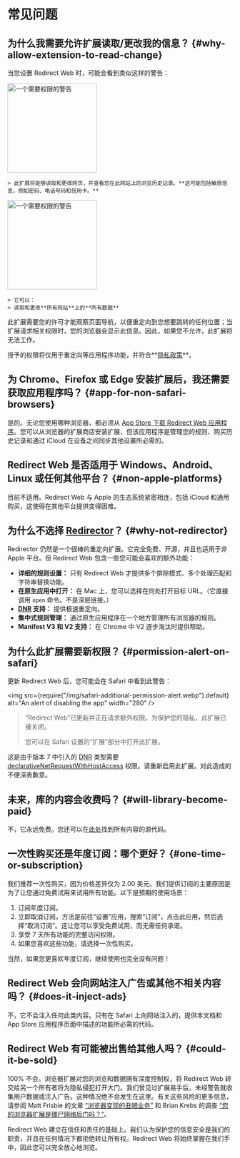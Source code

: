 
# 常见问题

## 为什么我需要允许扩展读取/更改我的信息？ {#why-allow-extension-to-read-change}

当您设置 Redirect Web 时，可能会看到类似这样的警告：

<IfBrowserStore stores='appStore'>
    <Image src={PermissionAlertSafari} alt="一个需要权限的警告" width="200" margin="0 0 16px 0" hasShadow={true} />

    > 此扩展将能够读取和更改网页，并查看您在此网站上的浏览历史记录。**这可能包括敏感信息，例如密码、电话号码和信用卡。**
</IfBrowserStore>

<IfBrowserStore stores='appStore' includes={false}>
    <Image src={PermissionAlertChrome} alt="一个需要权限的警告" height="200" hasRoundedCorners={true} hasShadow={true} margin="0 0 16px 0" />

    > 它可以：  
    > 读取和更改**所有网站**上的**所有数据**
</IfBrowserStore>

此扩展需要您的许可才能观察页面导航，以便重定向到您想要跳转的任何位置；当扩展请求相关权限时，您的浏览器会显示此信息。因此，如果您不允许，此扩展将无法工作。

授予的权限将仅用于重定向等应用程序功能，并符合**[隐私政策](./privacy-policy)**。

## 为 Chrome、Firefox 或 Edge 安装扩展后，我还需要获取应用程序吗？ {#app-for-non-safari-browsers}

是的。无论您使用哪种浏览器，都必须从 [App Store 下载 Redirect Web 应用程序](https://apps.apple.com/app/id1571283503)。您可以从浏览器的扩展商店安装扩展，但该应用程序是管理您的规则、购买历史记录和通过 iCloud 在设备之间同步其他设置所必需的。

## Redirect Web 是否适用于 Windows、Android、Linux 或任何其他平台？ {#non-apple-platforms}

目前不适用。Redirect Web 与 Apple 的生态系统紧密相连，包括 iCloud 和通用购买，这使得在其他平台提供变得困难。

## 为什么不选择 [Redirector](https://github.com/einaregilsson/Redirector)？ {#why-not-redirector}

Redirector 仍然是一个很棒的重定向扩展。它完全免费、开源，并且也适用于非 Apple 平台。但 Redirect Web 包含一些您可能会喜欢的额外功能：

*   **详细的规则设置：** 只有 Redirect Web 才提供多个排除模式、多个处理匹配和字符串替换功能。
*   **在原生应用中打开：** 在 Mac 上，您可以选择在何处打开目标 URL。（它直接调用 `open` 命令。不是深层链接。）
*   **[DNR](https://blog.mozilla.org/addons/2023/05/17/declarativenetrequest-available-in-firefox/) 支持：** 提供极速重定向。
*   **集中式规则管理：** 通过原生应用程序在一个地方管理所有浏览器的规则。
*   **Manifest V3 和 V2 支持：** 在 Chrome 中 V2 逐步淘汰时提供帮助。

## 为什么此扩展需要新权限？ {#permission-alert-on-safari}

更新 Redirect Web 后，您可能会在 Safari 中看到此警告：

<img src={require("/img/safari-additional-permission-alert.webp").default} alt="An alert of disabling the app" width="280" />

> “Redirect Web”已更新并正在请求额外权限。为保护您的隐私，此扩展已被关闭。
>
> 您可以在 Safari 设置的“扩展”部分中打开此扩展。

这是由于版本 7 中引入的 [DNR](./rule-settings#type) 类型需要 [declarativeNetRequestWithHostAccess](https://developer.apple.com/documentation/safariservices/safari_web_extensions/blocking_content_with_your_safari_web_extension) 权限。请重新启用此扩展。对此造成的不便深表歉意。

## 未来，库的内容会收费吗？ {#will-library-become-paid}

不，它永远免费。您还可以在[此处](https://github.com/mshibanami/redirect-web/tree/main/library)找到所有内容的源代码。

## 一次性购买还是年度订阅：哪个更好？ {#one-time-or-subscription}

我们推荐一次性购买，因为价格差异仅为 2.00 美元。我们提供订阅的主要原因是为了让您通过免费试用来试用所有功能。以下是预期的使用场景：

1.  订阅年度订阅。
2.  立即取消订阅，方法是前往“设置”应用，搜索“订阅”，点击此应用，然后选择“取消订阅”。这让您可以享受免费试用，而无需任何承诺。
3.  享受 7 天所有功能的完整访问权限。
4.  如果您喜欢这些功能，请选择一次性购买。

当然，如果您更喜欢年度订阅，继续使用也完全没有问题！

## Redirect Web 会向网站注入广告或其他不相关内容吗？ {#does-it-inject-ads}

不，它不会注入任何此类内容。只有在 Safari 上向网站注入的，提供本文档和 App Store 应用程序页面中描述的功能所必需的代码。

## Redirect Web 有可能被出售给其他人吗？ {#could-it-be-sold}

100% 不会。浏览器扩展对您的浏览和数据拥有深度控制权，将 Redirect Web 转交给另一个所有者将为隐私侵犯打开大门。我们曾见过扩展易手后，未经警告就收集用户数据或注入广告。这种情况绝不会发生在这里。有关这些风险的更多信息，请参阅 Matt Frisbie 的文章 [“浏览器变现的丑陋业务”](https://mattfrisbie.substack.com/p/the-ugly-business-of-monetizing-browser) 和 Brian Krebs 的调查 [“您的浏览器扩展是僵尸网络后门吗？”](https://krebsonsecurity.com/2021/03/is-your-browser-extension-a-botnet-backdoor/)。

Redirect Web 建立在信任和责任的基础上。我们认为保护您的信息安全是我们的职责，并且在任何情况下都拒绝转让所有权。Redirect Web 将始终掌握在我们手中，因此您可以完全放心地浏览。